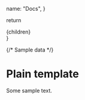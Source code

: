   name: "Docs",
}

  return <div className="antialiased prose max-w-screen-md">{children}</div>
}


{/* Sample data */}

# Plain template

Some sample text.
